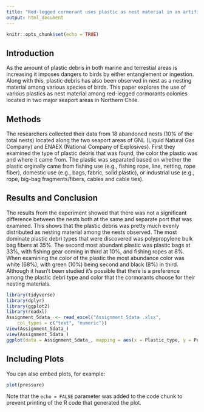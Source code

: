```yaml
---
title: "Red-legged cormorant uses plastic as nest material in an artifical breeding colony of Atacama Desert coast"
output: html_document
---
```


```r
knitr::opts_chunk$set(echo = TRUE)
```

## Introduction

As the amount of plastic debris in both marine and terrestial areas is increasing it imposes dangers to birds by either entanglement or ingestion. Along with this, plastic debris has also been observed in nest as a nesting material among various species of birds. This paper explores the use of various plastics as nest material among red-legged cormorants colonies located in two major seaport areas in Northern Chile. 

## Methods

The researchers collected their data from 18 abandoned nests (10% of the total nests) located along the two seaport areas of GNL (Liquid Natural Gas Company) and ENAEX (National Company of Explosives). First they examined the type of plastic debris that was found, the color the plastic was and where it came from. The plastic was separated based on whether the plastic orginally came from fishing use (e.g., fishing rope, line, netting, rope fiber), domestic use (e.g., bags, fabric, solid plastic), or industrial use (e.g., rope, big-bag fragments/fibers, cables and cable ties).

## Results and Conclusion 

The results from the experiment showed that there was not a significant difference between the nests both at the same and separate port that was examined. This shows that the plastic debris was pretty much evenly distributed as nesting material among the nests observed. The most dominate plastic debri types that were discovered was polypropylene bulk bag fibers at 35%. The second most abundant plastic was plastic bags at 33%, with fishing gear coming in third at 10%, and fishing ropes at 8%. When examining the color of the plastic the most abundance color was white (68%), with green (10%) being second and black (8%) in third. Although it hasn't been studied it's possible that there is a preference among the plastic debri type and color that the cormorants choose for their nesting materials. 

```r
library(tidyverse)
library(dplyr)
library(ggplot2)
library(readxl)
Assignment_5data_ <- read_excel("Assignment_5data .xlsx", 
    col_types = c("text", "numeric"))
View(Assignment_5data_)
view(Assignment_5data_)
ggplot(data = Assignment_5data_, mapping = aes(x = Plastic_type, y = Percentage_of_plastic)) + geom_point() + labs(x = "Type of plastic", y = "Percentage of plastic (%)") + scale_y_continuous(limits = c(0, 50), breaks = c(0, 10, 20, 30, 40, 50), labels = c('0', '10', '20', '30', '40', '50'))
```

## Including Plots

You can also embed plots, for example:

```r
plot(pressure)
```

Note that the `echo = FALSE` parameter was added to the code chunk to prevent printing of the R code that generated the plot.
